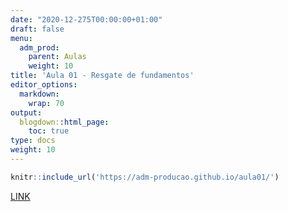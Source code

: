 ```yaml
---
date: "2020-12-275T00:00:00+01:00"
draft: false
menu:
  adm_prod:
    parent: Aulas
    weight: 10
title: 'Aula 01 - Resgate de fundamentos'
editor_options: 
  markdown: 
    wrap: 70
output: 
  blogdown::html_page:
    toc: true
type: docs
weight: 10
---
```


```r
knitr::include_url('https://adm-producao.github.io/aula01/')
```

[LINK](https://adm-producao.github.io/aula01/)
